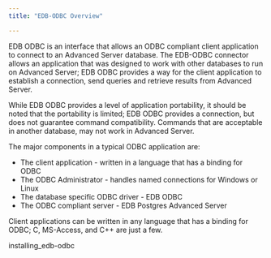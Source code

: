 ```yaml
---
title: "EDB-ODBC Overview"

---
```


EDB ODBC is an interface that allows an ODBC compliant client application to connect to an Advanced Server database. The EDB-ODBC connector allows an application that was designed to work with other databases to run on Advanced Server; EDB ODBC provides a way for the client application to establish a connection, send queries and retrieve results from Advanced Server.

While EDB ODBC provides a level of application portability, it should be noted that the portability is limited; EDB ODBC provides a connection, but does not guarantee command compatibility. Commands that are acceptable in another database, may not work in Advanced Server.

The major components in a typical ODBC application are:

-   The client application - written in a language that has a binding for ODBC
-   The ODBC Administrator - handles named connections for Windows or Linux
-   The database specific ODBC driver - EDB ODBC
-   The ODBC compliant server - EDB Postgres Advanced Server

Client applications can be written in any language that has a binding for ODBC; C, MS-Access, and C++ are just a few.

<div class="toctree" maxdepth="3">

installing_edb-odbc

</div>
